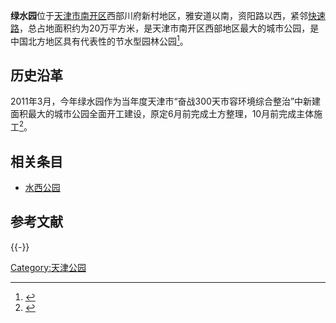 '''绿水园'''位于[[天津市|天津市]][[南开区|南开区]]西部川府新村地区，雅安道以南，资阳路以西，紧邻[[天津快速路|快速路]]，总占地面积约为20万平方米，是天津市南开区西部地区最大的城市公园，是中国北方地区具有代表性的节水型园林公园<ref name="关于节水型城市绿地植物景观构建的探讨">{{cite journal |author1=孙宇婧，潘静林，振齐车，代弟 |title=关于节水型城市绿地植物景观构建的探讨 |journal=北方园艺 |date=2015-09-30 |issue=2015年18期}}</ref>。

== 历史沿革 ==
2011年3月，今年绿水园作为当年度天津市“奋战300天市容环境综合整治”中新建面积最大的城市公园全面开工建设，原定6月前完成土方整理，10月前完成主体施工<ref>{{cite web |author1=佚名 |title=天津新建面积最大城市公园绿水园开工建设 |url=http://news.yuanlin.com/detail/2011322/78765.htm |accessdate=2020-08-05}}</ref>。

== 相关条目 ==
*[[水西公园|水西公园]]

== 参考文献 ==
{{Reflist}}

{{-}}
{{天津公园}}

[[Category:天津公园|Category:天津公园]]